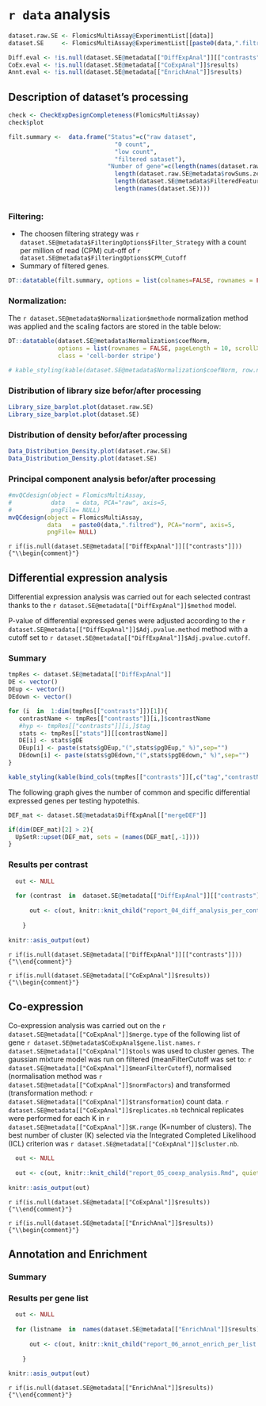 # `r data` analysis

```r

dataset.raw.SE <- FlomicsMultiAssay@ExperimentList[[data]]
dataset.SE     <- FlomicsMultiAssay@ExperimentList[[paste0(data,".filtred")]]

Diff.eval <- !is.null(dataset.SE@metadata[["DiffExpAnal"]][["contrasts"]])
CoEx.eval <- !is.null(dataset.SE@metadata[["CoExpAnal"]]$results)
Annt.eval <- !is.null(dataset.SE@metadata[["EnrichAnal"]]$results)

```


## Description of dataset's processing


```r

check <- CheckExpDesignCompleteness(FlomicsMultiAssay)
check$plot

filt.summary <-  data.frame("Status"=c("raw dataset",
                              "0 count",
                              "low count",
                              "filtered sataset"),
                            "Number of gene"=c(length(names(dataset.raw.SE)),
                              length(dataset.raw.SE@metadata$rowSums.zero),
                              length(dataset.SE@metadata$FilteredFeatures),
                              length(names(dataset.SE))))
           
```

### Filtering:

* The choosen filtering strategy was `r dataset.SE@metadata$FilteringOptions$Filter_Strategy` with a count per million of read (CPM) cut-off of `r dataset.SE@metadata$FilteringOptions$CPM_Cutoff` 
* Summary of filtered genes.

```r
DT::datatable(filt.summary, options = list(colnames=FALSE, rownames = FALSE, pageLength = 10, scrollX = T, dom = 'tip'),class = 'cell-border stripe')
```


### Normalization:

The `r dataset.SE@metadata$Normalization$methode` normalization method 
was applied and the scaling factors are stored in the table below:

```r

DT::datatable(dataset.SE@metadata$Normalization$coefNorm, 
              options = list(rownames = FALSE, pageLength = 10, scrollX = T, dom = 'tip'),
              class = 'cell-border stripe')

# kable_styling(kable(dataset.SE@metadata$Normalization$coefNorm, row.names=FALSE, caption=NULL, format="html"), font_size=12,full_width = F, position = "left")

```

### Distribution of library size befor/after processing

```r
Library_size_barplot.plot(dataset.raw.SE)
Library_size_barplot.plot(dataset.SE)
```

### Distribution of density befor/after processing

```r

Data_Distribution_Density.plot(dataset.raw.SE)
Data_Distribution_Density.plot(dataset.SE)
```


### Principal component analysis befor/after processing

```r
#mvQCdesign(object = FlomicsMultiAssay,
#           data   = data, PCA="raw", axis=5, 
#           pngFile= NULL) 
mvQCdesign(object = FlomicsMultiAssay,
           data   = paste0(data,".filtred"), PCA="norm", axis=5, 
           pngFile= NULL) 
```



`r if(is.null(dataset.SE@metadata[["DiffExpAnal"]][["contrasts"]])) {"\\begin{comment}"}`

## Differential expression analysis

Differential expression analysis was carried out for each selected contrast thanks to the `r dataset.SE@metadata[["DiffExpAnal"]]$method` model. 

P-value of differential expressed genes were adjusted according to the `r dataset.SE@metadata[["DiffExpAnal"]]$Adj.pvalue.method` method
with a cutoff set to `r dataset.SE@metadata[["DiffExpAnal"]]$Adj.pvalue.cutoff`.

### Summary

```r

tmpRes <- dataset.SE@metadata[["DiffExpAnal"]]
DE <- vector()
DEup <- vector()
DEdown <- vector()

for (i  in  1:dim(tmpRes[["contrasts"]])[1]){
   contrastName <- tmpRes[["contrasts"]][i,]$contrastName
   #hyp <- tmpRes[["contrasts"]][i,]$tag
   stats <- tmpRes[["stats"]][[contrastName]]
   DE[i] <- stats$gDE
   DEup[i] <- paste(stats$gDEup,"(",stats$pgDEup," %)",sep="")
   DEdown[i] <- paste(stats$gDEdown,"(",stats$pgDEdown," %)",sep="")
}

```


```r
kable_styling(kable(bind_cols(tmpRes[["contrasts"]][,c("tag","contrastName")], data.frame("Nb DE"=DE,"Nb DEup"=DEup,"Nb DEdown"=DEdown)), row.names=FALSE, caption=NULL, format="html"), font_size=12)

```


The following graph gives the number of common and specific differential expressed genes per testing hypotethis.



```r
DEF_mat <- dataset.SE@metadata$DiffExpAnal[["mergeDEF"]]

if(dim(DEF_mat)[2] > 2){
  UpSetR::upset(DEF_mat, sets = (names(DEF_mat[,-1]))) 
}
```

### Results per contrast

```r

  out <- NULL
  
  for (contrast  in  dataset.SE@metadata[["DiffExpAnal"]][["contrasts"]]$contrastName) {
    
      out <- c(out, knitr::knit_child("report_04_diff_analysis_per_contrast.Rmd", quiet=TRUE))  
      
    }
    
knitr::asis_output(out)
```

`r if(is.null(dataset.SE@metadata[["DiffExpAnal"]][["contrasts"]])) {"\\end{comment}"}`

`r if(is.null(dataset.SE@metadata[["CoExpAnal"]]$results))  {"\\begin{comment}"}`


## Co-expression

Co-expression analysis was carried out on the `r dataset.SE@metadata[["CoExpAnal"]]$merge.type`
of the following list of gene `r dataset.SE@metadata$CoExpAnal$gene.list.names`. 
`r dataset.SE@metadata[["CoExpAnal"]]$tools` was used to cluster genes. 
The gaussian mixture model was run on filtered (meanFilterCutoff was set to: `r dataset.SE@metadata[["CoExpAnal"]]$meanFilterCutoff`), 
normalised (normalisation method was `r dataset.SE@metadata[["CoExpAnal"]]$normFactors`) 
and transformed (transformation method: `r dataset.SE@metadata[["CoExpAnal"]]$transformation`) count data.
`r dataset.SE@metadata[["CoExpAnal"]]$replicates.nb` technical replicates were performed for each K in `r dataset.SE@metadata[["CoExpAnal"]]$K.range` (K=number of clusters). 
The best number of cluster (K) selected via the Integrated Completed Likelihood (ICL) criterion 
was `r dataset.SE@metadata[["CoExpAnal"]]$cluster.nb`.

```r

  out <- NULL
 
  out <- c(out, knitr::knit_child("report_05_coexp_analysis.Rmd", quiet=TRUE))  
    
knitr::asis_output(out)

```

`r if(is.null(dataset.SE@metadata[["CoExpAnal"]]$results)) {"\\end{comment}"}`

`r if(is.null(dataset.SE@metadata[["EnrichAnal"]]$results)) {"\\begin{comment}"}`

## Annotation and Enrichment

### Summary


### Results per gene list

```r

  out <- NULL
  
  for (listname  in  names(dataset.SE@metadata[["EnrichAnal"]]$results)){
    
      out <- c(out, knitr::knit_child("report_06_annot_enrich_per_list.Rmd", quiet=TRUE))  
      
    }
    
knitr::asis_output(out)

```

`r if(is.null(dataset.SE@metadata[["EnrichAnal"]]$results))  {"\\end{comment}"}`

